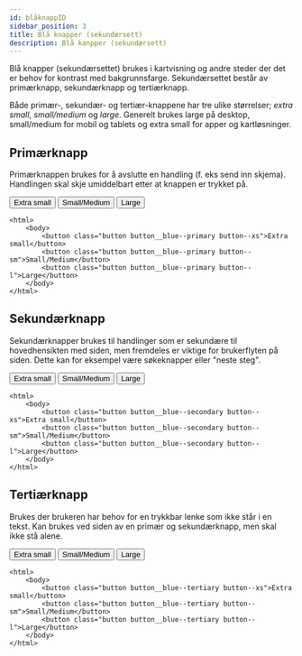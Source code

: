 ```yaml
---
id: blåknappID
sidebar_position: 3
title: Blå knapper (sekundærsett)
description: Blå kanpper (sekundærsett)
---
```


Blå knapper (sekundærsettet) brukes i kartvisning og andre steder der det er behov for kontrast med bakgrunnsfarge.
Sekundærsettet består av primærknapp, sekundærknapp og tertiærknapp.

Både primær-, sekundær- og tertiær-knappene har tre ulike størrelser; _extra small_, _small/medium_ og _large_.
Generelt brukes large på desktop, small/medium for mobil og tablets og extra small for apper og kartløsninger. 


## Primærknapp

Primærknappen brukes for å avslutte en handling (f. eks send inn skjema). Handlingen skal skje umiddelbart etter at knappen er trykket på.

<button class="button button__blue--primary button--xs">Extra small</button>
<button class="button button__blue--primary button--sm">Small/Medium</button>
<button class="button button__blue--primary button--l">Large</button>

```markup
<html>
    <body>
        <button class="button button__blue--primary button--xs">Extra small</button>
        <button class="button button__blue--primary button--sm">Small/Medium</button>
        <button class="button button__blue--primary button--l">Large</button>
    </body>
</html>
```



## Sekundærknapp
Sekundærknapper brukes til handlinger som er sekundære til hovedhensikten med siden, men fremdeles er viktige for brukerflyten på siden. 
Dette kan for eksempel være søkeknapper eller "neste steg".

<button class="button button__blue--secondary button--xs">Extra small</button>
<button class="button button__blue--secondary button--sm">Small/Medium</button>
<button class="button button__blue--secondary button--l">Large</button>

```markup
<html>
    <body>
        <button class="button button__blue--secondary button--xs">Extra small</button>
        <button class="button button__blue--secondary button--sm">Small/Medium</button>
        <button class="button button__blue--secondary button--l">Large</button>
    </body>
</html>
```


## Tertiærknapp
Brukes der brukeren har behov for en trykkbar lenke som ikke står i en tekst. 
Kan brukes ved siden av en primær og sekundærknapp, men skal ikke stå alene.


<button class="button button__blue--tertiary button--xs">Extra small</button>
<button class="button button__blue--tertiary button--sm">Small/Medium</button>
<button class="button button__blue--tertiary button--l">Large</button>


```markup
<html>
    <body>
        <button class="button button__blue--tertiary button--xs">Extra small</button>
        <button class="button button__blue--tertiary button--sm">Small/Medium</button>
        <button class="button button__blue--tertiary button--l">Large</button>
    </body>
</html>
```


